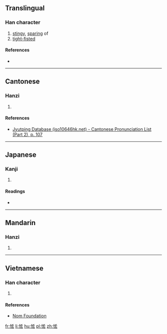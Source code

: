==Translingual==

===Han character===
{{Han char|rn=61|rad=心|as=06|sn=9|four=|canj=PKKI|ids=⿰忄𠫤}}

# [[stingy]], [[sparing]] of
# [[tight-fisted]]

====References====
* {{Han ref|kx=0384.320|dkj=10576|dj=0715.150|hdz=42297.030|uh=6061|ud=24673}}

----

==Cantonese==

===Hanzi===
{{yue-hanzi|jyut=[[leon6]]|y=leun6}}

# {{defn|lang=yue|sort=心06}}

====References====
* [http://www.iso10646hk.net/jp/document/download.jsp Jyutping Database (iso10646hk.net) - Cantonese Pronunciation List (Part 2), p. 107]

----

==Japanese==

===Kanji===
{{ja-kanji|grade=|rs=心06}}

# {{defn|lang=ja|sort=心06}}

====Readings====
* {{ja-readings|on=[[りん]] (rin)|kun=[[おしむ]] (oshimu), [[やぶさか]] (yabusaka)}}

----

==Mandarin==

===Hanzi===
{{cmn-hanzi|pin=[[lìn]] ([[lin4]])|wg=lin<sup>4</sup>}}

# {{defn|lang=cmn|sort=心06}}

----

==Vietnamese==

===Han character===
{{vi-readings|rs=心06|hanviet=lận}}

# {{defn|lang=vi|sort=心06}}

====References====
* [http://nomfoundation.org/common/nom_details.php?codepoint=6061 Nom Foundation]

[[fr:恡]]
[[li:恡]]
[[hu:恡]]
[[pl:恡]]
[[zh:恡]]